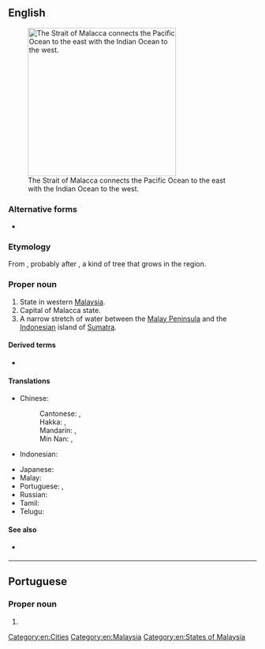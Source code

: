 {{also|malacca}}
==English==
{{wikipedia}}
[[Image:Strait of malacca.jpg|thumb|right|300px|The Strait of Malacca connects the Pacific Ocean to the east with the Indian Ocean to the west.]]

===Alternative forms===
* {{l|en|Melaka}}

===Etymology===
From {{der|en|ms|Melaka}}, probably after {{m|ms|melaka}}, a kind of tree that grows in the region.

===Proper noun===
{{en-proper noun}}

# State in western [[Malaysia]].
# Capital of Malacca state.
# A narrow stretch of water between the [[Malay Peninsula]] and the [[Indonesia]]n island of [[Sumatra]].

====Derived terms====
* {{l|en|Malacca cane}}

====Translations====
{{trans-top|state in Malaysia}}
* Chinese:
*: Cantonese: {{t|yue|馬六甲|sc=Hani}}, {{t|yue|马六甲|tr=maa5 luk6 gaap3|sc=Hani}}
*: Hakka: {{t|hak|馬六甲|sc=Hani}}, {{t|hak|马六甲|tr=Mâ-liuk-kap|sc=Hani}}
*: Mandarin: {{t+|cmn|馬六甲}}, {{t+|cmn|马六甲|tr=Mǎliùjiǎ}}
*: Min Nan: {{t|nan|馬六甲|sc=Hani}}, {{t|nan|马六甲|tr=Má-la̍k-kah|sc=Hani}}
* Indonesian: {{t+|id|Melaka}}
{{trans-mid}}
* Japanese: {{t|ja|マラッカ|tr=Marakka|sc=Jpan}}
* Malay: {{t|ms|Melaka}}
* Portuguese: {{t|pt|Malaca|f}}, {{t|pt|Málaca|f}}
* Russian: {{t+|ru|Мала́кка|f}}
* Tamil: {{t|ta|மலாக்கா|sc=Hans}}
* Telugu: {{t|te|మలక్కా}}
{{trans-bottom}}

====See also====
* {{q|not to be confused with}} {{l|en|Molucca}}

[[Category:en:Cities]]
[[Category:en:Malaysia]]
[[Category:en:States of Malaysia]]

----

==Portuguese==

===Proper noun===
{{pt-proper noun|f}}

# {{alternative spelling of|Malaca|lang=pt}}